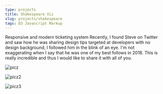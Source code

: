 ```yaml
---
type: projects
title: Shakespeare Viz
slug: projects/shakespeare
tags: D3 Javascript Markup
---
```



<div className="defaultpara-projects">
  <ParaHead number="01">Responsive and modern ticketing system</ParaHead>
  <DefaultPara>
    Recently, I found Steve on Twitter and saw how he was sharing design tips
    targeted at developers with no design background, I followed him in the
    blink of an eye. I'm not exaggerating when I say that he was one of my best
    follows in 2018. This is really incredible and thus I would like to share it
    with all of you.
  </DefaultPara>
</div>

![picz](../../../assets/trial1.png)

![picz2](../../../assets/archiviz6.png)

![picz3](../../../assets/iphone.png)
